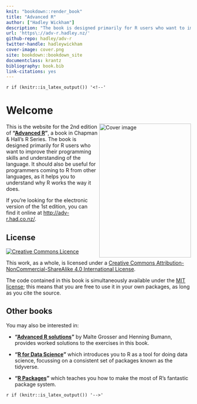 ```yaml
---
knit: "bookdown::render_book"
title: "Advanced R"
author: ["Hadley Wickham"]
description: "The book is designed primarily for R users who want to improve their programming skills and understanding of the language.  It should also be useful for programmers coming to R from other languages, as help you to understand why R works the way it does."
url: 'https\://adv-r.hadley.nz/'
github-repo: hadley/adv-r
twitter-handle: hadleywickham
cover-image: cover.png
site: bookdown::bookdown_site
documentclass: krantz
bibliography: book.bib
link-citations: yes
---
```


`r if (knitr::is_latex_output()) '<!--'` 

# Welcome {-}

<a href="https://amzn.to/2WoabjB"><img src="cover.png" width="250" height="366" align="right" alt="Cover image" /></a>

This is the website for the 2nd edition of __"[Advanced R](https://amzn.to/2WoabjB)"__, a book in Chapman & Hall's R Series. The book is designed primarily for R users who want to improve their programming skills and understanding of the language. It should also be useful for programmers coming to R from other languages, as it helps you to understand why R works the way it does.

If you're looking for the electronic version of the 1st edition, you can find it online at <http://adv-r.had.co.nz/>.

## License {-}

<a rel="license" href="http://creativecommons.org/licenses/by-nc-sa/4.0/"><img alt="Creative Commons Licence" style="border-width:0" src="https://i.creativecommons.org/l/by-nc-sa/4.0/88x31.png" /></a>

This work, as a whole, is licensed under a <a rel="license" href="http://creativecommons.org/licenses/by-nc-sa/4.0/">Creative Commons Attribution-NonCommercial-ShareAlike 4.0 International License</a>.

The code contained in this book is simultaneously available under the [MIT license](https://opensource.org/licenses/MIT); this means that you are free to use it in your own packages, as long as you cite the source.

## Other books {-}

You may also be interested in:

* __"[Advanced R solutions](http://advanced-r-solutions.rbind.io)"__ by
  Malte Grosser and Henning Bumann, provides worked solutions to the exercises
  in this book.

* __"[R for Data Science](http://r4ds.had.co.nz/)"__ which introduces you to R 
  as a tool for doing data science, focussing on a consistent
  set of packages known as the tidyverse.

* __"[R Packages](http://r-pkgs.had.co.nz/)"__ which teaches you 
  how to make the most of R's fantastic package system.

`r if (knitr::is_latex_output()) '-->'`
